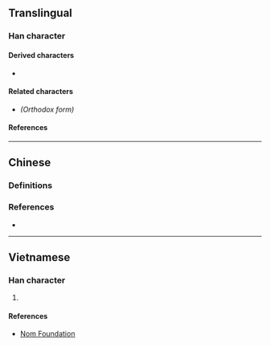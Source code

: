 {{also|惠}}
{{character info}}
==Translingual==

===Han character===
{{Han char|rn=9|rad=人|as=12|sn=14|four=25233|canj=OJIP|ids=⿰亻惠}}

====Derived characters====
* {{l|mul|[[𬞶]]}}

====Related characters====
* {{l|mul|[[惠]]}} ''(Orthodox form)''

====References====
{{Han ref|kx=0117.050|dkj=01108|dj=0248.110|hdz=10217.160|uh=50E1}}

----

==Chinese==

===Definitions===
{{zh-see|惠|v}}

===References===
* {{R:twedu|A01385-001#36}}

----

==Vietnamese==

===Han character===
{{vi-readings|rs=人12|reading=[[huệ]]}}

# {{rfdef|vi|sort=人12}}

====References====
* [http://nomfoundation.org/common/nom_details.php?codepoint=50E1 Nom Foundation]